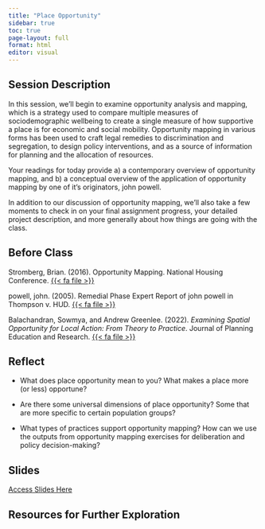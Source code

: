 ```yaml
---
title: "Place Opportunity"
sidebar: true
toc: true
page-layout: full
format: html
editor: visual
---
```


## Session Description

In this session, we'll begin to examine opportunity analysis and mapping, which is a strategy used to compare multiple measures of sociodemographic wellbeing to create a single measure of how supportive a place is for economic and social mobility. Opportunity mapping in various forms has been used to craft legal remedies to discrimination and segregation, to design policy interventions, and as a source of information for planning and the allocation of resources.

Your readings for today provide a) a contemporary overview of opportunity mapping, and b) a conceptual overview of the application of opportunity mapping by one of it's originators, john powell.

In addition to our discussion of opportunity mapping, we'll also take a few moments to check in on your final assignment progress, your detailed project description, and more generally about how things are going with the class.

## Before Class

Stromberg, Brian. (2016). Opportunity Mapping. National Housing Conference. [{{< fa file >}}](https://uofi.box.com/s/4vb4oxiahv766yo3h32s8v6ya40nqep7)

powell, john. (2005). Remedial Phase Expert Report of john powell in Thompson v. HUD. [{{< fa file >}}](https://uofi.box.com/s/e6bqy75i2v81bmrdbavs8ct579ojnezp)

Balachandran, Sowmya, and Andrew Greenlee. (2022). *Examining Spatial Opportunity for Local Action: From Theory to Practice*. Journal of Planning Education and Research. [{{< fa file >}}](https://uofi.box.com/s/vc4krsnh41qshsmjxb903x0l4xoo5h5z)

## Reflect

-   What does place opportunity mean to you? What makes a place more (or less) opportune?

-   Are there some universal dimensions of place opportunity? Some that are more specific to certain population groups?

-   What types of practices support opportunity mapping? How can we use the outputs from opportunity mapping exercises for deliberation and policy decision-making?

## Slides

[Access Slides Here](https://uofi.box.com/s/dx3r3ouhpzkisux6xs6mlum6a9a5q84l)

## Resources for Further Exploration
